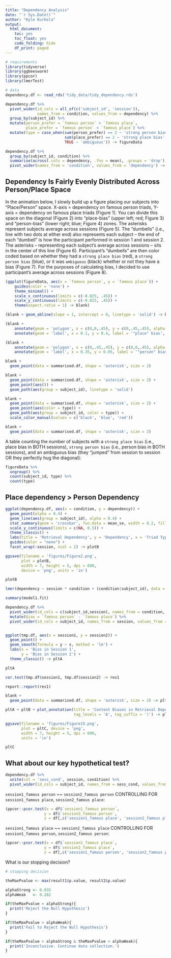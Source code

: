 ```yaml
---
title: "Dependency Analysis"
date: "`r Sys.Date()`"
author: "Kyle Kurkela"
output:
  html_document:
    toc: yes
    toc_float: yes
    code_folding: hide
    df_print: paged
---
```


```r
# requirements
library(tidyverse)
library(ggbeeswarm)
library(ppcor)
library(lmerTest)

# data
dependency.df <- read_rds('tidy_data/tidy_dependency.rds')
```

```r
dependency.df %>%
  pivot_wider(id_cols = all_of(c('subject_id', 'session')), 
              names_from = condition, values_from = dependency) %>%
  group_by(subject_id) %>%
  mutate(person_prefer = `famous person` > `famous place`,
         place_prefer = `famous person` < `famous place`) %>%
  mutate(type = case_when(sum(person_prefer) == 2 ~ 'strong person bias',
                          sum(place_prefer) == 2 ~ 'strong place bias',
                          TRUE ~ 'ambiguous')) -> figureData

dependency.df %>%
  group_by(subject_id, condition) %>%
  summarise(across(.cols = dependency, .fns = mean), .groups = 'drop') %>%
  pivot_wider(names_from = 'condition', values_from = 'dependency') -> summarised.df
```

## Dependency Is Fairly Evenly Distributed Across Person/Place Space

In the animation below, I slowly build up a figure placing our subjects into "Place/Person" space. X-axis = dependency on famous person triads, Y-axis = dependency on famous place triads (Figure 1). You can divide this space on the diagonal (Figure 2) into "place-bias" (upper left; red; Figure 3) and "person-bias" (lower right; blue; Figure 4) zones. The asterisks represent subjects average across sessions (Figure 5). The "dumbells" (i.e., line with two dots at either end) also represents each subject -- the end of each "dumbell" is how the participant performed in session 1 and session 2. The asterisks -- representing each subject's average across sessions -- sits in the center of this line (Figure 6). Participant's "dumbells" are then color coded based on whether they had a `strong place bias` (red), a `strong person bias` (blue), or it was `ambiguous` (black) whether or not they have a bias (Figure 7). For the purposes of calculating bias, I decided to use participant's average across sessions (Figure 8). 

```r
(ggplot(figureData, aes(x = `famous person`, y = `famous place`)) +
    guides(color = 'none') +
    theme_minimal() +
    scale_x_continuous(limits = c(-0.025, .45)) +
    scale_y_continuous(limits = c(-0.025, .45)) +
    theme(aspect.ratio = 1) -> blank)

(blank + geom_abline(slope = 1, intercept = 0, linetype = 'solid') -> blank)

(blank + 
    annotate(geom = 'polygon', x = c(0,0,.45), y = c(0,.45,.45), alpha = 0.3, fill = scales::muted('red')) +
    annotate(geom = 'label', x = 0.1, y = 0.4, label = '"place" bias', color = scales::muted('red')) -> blank)

(blank +
    annotate(geom = 'polygon', x = c(0,.45,.45), y = c(0,0,.45), alpha = 0.3, fill = scales::muted('blue')) +
    annotate(geom = 'label', x = 0.35, y = 0.05, label = '"person" bias', color = scales::muted('blue')) -> blank)

blank + 
  geom_point(data = summarised.df, shape = 'asterisk', size = 2)

blank +
  geom_point(data = summarised.df, shape = 'asterisk', size = 2) +
  geom_point(aes()) + 
  geom_path(aes(group = subject_id), linetype = 'solid')

blank + 
  geom_point(data = summarised.df, shape = 'asterisk', size = 2) +
  geom_point(aes(color = type)) + 
  geom_path(aes(group = subject_id, color = type)) + 
  scale_color_manual(values = c('black', 'blue', 'red'))

blank + 
  geom_point(data = summarised.df, shape = 'asterisk', size = 2)
```

A table counting the number of subjects with a `strong place bias` (i.e., place bias in BOTH sessions), `strong person bias` (i.e., person bias in BOTH sessions), and an ambiguous bias (they "jumped" from session to session OR they perfectly hug the diagonal):  

```r
figureData %>%
  ungroup() %>%
  count(subject_id, type) %>%
  count(type)
```

## Place dependency > Person Dependency

```r
ggplot(dependency.df, aes(x = condition, y = dependency)) +
  geom_point(alpha = 0.4) +
  geom_line(aes(group = subject_id), alpha = 0.4) +
  stat_summary(geom = 'crossbar', fun.data = mean_se, width = 0.2, fill = 'white') +
  scale_y_continuous(limits = c(NA, 0.5)) +
  theme_classic() +
  labs(title = 'Retrieval Dependency', y = 'Dependency', x = 'Triad Type') +
  guides(color = "none") +
  facet_wrap(~session, ncol = 2) -> plotB

ggsave(filename = 'figures/Figure2.png', 
       plot = plotB, 
       width = 7, height = 5, dpi = 600,
       device = 'png', units = 'in')

plotB
```

```r
lmer(dependency ~ session * condition + (condition|subject_id), data = dependency.df) -> model1.fit

summary(model1.fit)
```

```r
dependency.df %>%
  pivot_wider(id_cols = c(subject_id,session), names_from = condition, values_from = dependency) %>%
  mutate(bias = `famous person` - `famous place`) %>%
  pivot_wider(id_cols = subject_id, names_from = session, values_from = bias) -> tmp.df


ggplot(tmp.df, aes(x = session1, y = session2)) +
  geom_point() +
  geom_smooth(formula = y ~ x, method = 'lm') +
  labs(x = 'Bias in Session 1', 
       y = 'Bias in Session 2') +
  theme_classic() -> pltA

pltA
```

```r
cor.test(tmp.df$session1, tmp.df$session2) -> res1

report::report(res1)
```

```r
blank + 
  geom_point(data = summarised.df, shape = 'asterisk', size = 2) -> pltB

pltA + pltB + plot_annotation(title = 'Content Biases in Retrieval Dependency', 
                              tag_levels = 'A', tag_suffix = ')') -> pltC

ggsave(filename = 'figures/Figure15.png',
       plot = pltC, device = 'png',
       width = 7, height = 5, dpi = 600,
       units = 'in')

pltC
```


## What about our key hypothetical test?

```r
dependency.df %>%
  unite(col = 'sess_cond', session, condition) %>%
  pivot_wider(id_cols = subject_id, names_from = sess_cond, values_from = dependency) -> df
```

`session1_famous person` ~~ `session2_famous person` CONTROLLING FOR `session1_famous place`, `session2_famous place`:

```r
(ppcor::pcor.test(x = df$`session1_famous person`, 
                 y = df$`session2_famous person`, 
                 z = df[,c('session1_famous place', 'session2_famous place')]) -> result1)
```

`session1_famous place` ~~ `session2_famous place` CONTROLLING FOR `session1_famous person`, `session2_famous person`: 

```r
(ppcor::pcor.test(x = df$`session1_famous place`, 
                 y = df$`session2_famous place`, 
                 z = df[,c('session1_famous person', 'session2_famous person')]) -> result2)
```

What is our stopping decision?

```r
# stopping decision

theMaxPvalue <- max(result1$p.value, result2$p.value)

alphaStrong <- 0.035
alphaWeak   <- 0.282

if(theMaxPvalue < alphaStrong){
  print('Reject the Null Hypothesis')
}

if(theMaxPvalue > alphaWeak){
  print('Fail to Reject the Null Hypothesis')
}

if(theMaxPvalue > alphaStrong & theMaxPvalue < alphaWeak){
  print('Inconclusive. Continue data collection.')
}
```

